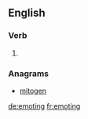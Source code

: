 
==English==

===Verb===
{{head|en|present participle}}

# {{present participle of|emote|lang=en}}

===Anagrams===
* [[mitogen#English|mitogen]]

[[de:emoting]]
[[fr:emoting]]